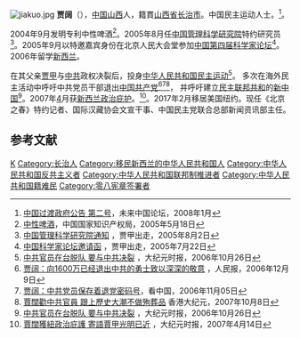 {{Infobox person 
|name              = 贾阔
|image             =Jia Kuo photo.jpg
|image_size        = 250px 
|caption           = 
|birth_date        = {{Birth date and age|1982|12|05|df=y}}
|birth_place       = {{PRC}}[[山西省|山西省]][[长治市|长治市]]
|place of residence = {{US}}
|occupation        = [[民主人士|民主人士]]、[[撰稿人|撰稿人]]
|parents           = [[贾甲|贾甲]]、[[李丽萍|李丽萍]]
|nationality       = {{PRC}}
}} 
[[File:jiakuo.jpg|thumb]]
'''贾阔'''（{{bd|1982年|12月5日|catIdx=J}}），[[中国|中国]][[山西|山西]]人，籍貫[[山西省|山西省]][[长治市|长治市]]。中国民主运动人士。<ref>[http://bbs.futurechinaforum.org/viewtopic.php?t=29860 中国过渡政府公告 第二号]{{Dead link|date=2018年12月 |bot=InternetArchiveBot |fix-attempted=yes }}，未来中国论坛，2008年1月</ref>。

2004年9月发明专利中性啤酒<ref>[http://211.157.104.87:8080/sipo/zljs/hyjs-yx-new.jsp?recid=CN200410012554.X&leixin=fmzl&title=中性啤酒&ipc=C12C5/00 中性啤酒]{{dead link|date=2018年4月 |bot=InternetArchiveBot |fix-attempted=yes }}，中国国家知识产权局，2005年5月18日</ref>。2005年8月任[[中国管理科学研究院|中国管理科学研究院]]特约研究员<ref>[http://4.bp.blogspot.com/_umUmBi8B-ZQ/RqQwu4oahLI/AAAAAAAAAHQ/pFXBYHV8Ilc/s1600-h/zy.jpg 中国管理科学研究院通知] {{Wayback|url=http://4.bp.blogspot.com/_umUmBi8B-ZQ/RqQwu4oahLI/AAAAAAAAAHQ/pFXBYHV8Ilc/s1600-h/zy.jpg |date=20160305071012 }}，贾甲出走，2005年8月2日</ref>。2005年9月以特邀嘉宾身份在北京人民大会堂参加[[中国第四届科学家论坛|中国第四届科学家论坛]]<ref>[http://1.bp.blogspot.com/_umUmBi8B-ZQ/RqQwkIoahKI/AAAAAAAAAHI/kbaHzAJ2a1g/s1600-h/kl.jpg 中国科学家论坛邀请函] {{Wayback|url=http://1.bp.blogspot.com/_umUmBi8B-ZQ/RqQwkIoahKI/AAAAAAAAAHI/kbaHzAJ2a1g/s1600-h/kl.jpg |date=20160305004123 }}，贾甲出走，2005年7月22日</ref>。2006年留学[[新西兰|新西兰]]。

在其父亲[[贾甲|贾甲]]与[[中共|中共]]政权决裂后，投身[[中华人民共和国民主运动|中华人民共和国民主运动]]<ref>[http://epochtimes.com/gb/6/10/26/n1498877.htm 中共官员在台脱队 要与中共决裂] {{Wayback|url=http://epochtimes.com/gb/6/10/26/n1498877.htm |date=20190609224602 }}，大纪元时报，2006年10月26日</ref>。
多次在海外民主活动中呼吁中共党员干部退出[[中国共产党|中国共产党]]<ref>[http://renminbao.com/rmb/articles/2006/12/9/42491.html 贾阔：向1600万已经退出中共的勇士致以深深的敬意] {{Wayback|url=http://renminbao.com/rmb/articles/2006/12/9/42491.html |date=20170916184128 }}，人民报，2006年12月9日</ref><ref>[http://www.secretchina.com/news/172585.html 贾阔：中共党员保存着退党密码号]，看中国，2006年11月05日</ref><ref>[http://hk.epochtimes.com/7/10/8/52764.htm 賈闊勸中共官員 跟上歷史大潮不做殉葬品] {{Wayback|url=http://hk.epochtimes.com/7/10/8/52764.htm |date=20071015125034 }}香港大纪元，2007年10月8日</ref>， 并呼吁建立[[民主|民主]][[联邦|联邦]][[共和|共和]]的[[新中国|新中国]]<ref>[http://www.epochtimes.com/gb/6/10/26/n1498877.htm 中共官员在台脱队 要与中共决裂] {{Wayback|url=http://www.epochtimes.com/gb/6/10/26/n1498877.htm |date=20190609224602 }}，大纪元时报，2006年10月26日</ref>。2007年[[4|4]]月获[[新西兰|新西兰]][[政治庇护|政治庇护]]。<ref>[http://www.epochtimes.com/b5/7/4/14/n1678328.htm 賈闊獲紐政治庇護 寄語賈甲光明已近] {{Wayback|url=http://www.epochtimes.com/b5/7/4/14/n1678328.htm |date=20170308222950 }}，大纪元时报，2007年4月14日</ref>。2017年2月移居美国纽约。现任《北京之春》特约记者、国际汉藏协会文宣干事、中国民主党联合总部新闻资讯部主任。

==参考文献==
<div class="references-small">
<references />
</div>

{{DEFAULTSORT:J}}
[[Category:賈姓|K]]
[[Category:长治人|Category:长治人]]
[[Category:移民新西兰的中华人民共和国人|Category:移民新西兰的中华人民共和国人]]
[[Category:中华人民共和国反共主义者|Category:中华人民共和国反共主义者]]
[[Category:中华人民共和国联邦制推进者|Category:中华人民共和国联邦制推进者]]
[[Category:中华人民共和国籍难民|Category:中华人民共和国籍难民]]
[[Category:零八宪章签署者|Category:零八宪章签署者]]